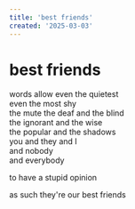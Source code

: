 ```yaml
---
title: 'best friends'
created: '2025-03-03'
---
```


# best friends

words allow even the quietest  
even the most shy  
the mute the deaf and the blind  
the ignorant and the wise  
the popular and the shadows  
you and they and I  
and nobody  
and everybody

to have a stupid opinion

as such they're our best friends
